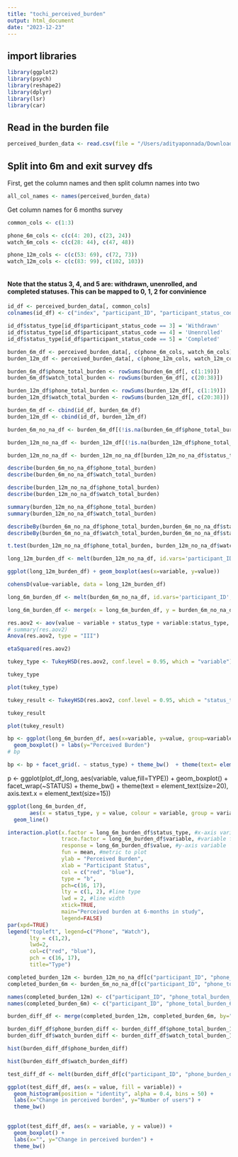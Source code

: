 ```yaml
---
title: "tochi_perceived_burden"
output: html_document
date: "2023-12-23"
---
```


## import libraries
```r

library(ggplot2)
library(psych)
library(reshape2)
library(dplyr)
library(lsr)
library(car)

```

## Read in the burden file
```r

perceived_burden_data <- read.csv(file = "/Users/adityaponnada/Downloads/time_study_data/perceived_burden.csv", sep = ",", header = TRUE)

```

## Split into 6m and exit survey dfs

First, get the column names and then split column names into two
```r

all_col_names <- names(perceived_burden_data)

```

Get column names for 6 months survey
```r

common_cols <- c(1:3)

phone_6m_cols <- c(c(4: 20), c(23, 24))
watch_6m_cols <- c(c(28: 44), c(47, 48))

phone_12m_cols <- c(c(53: 69), c(72, 73))
watch_12m_cols <- c(c(83: 99), c(102, 103))



```

#### Note that the status 3, 4, and 5 are: withdrawn, unenrolled, and completed statuses. This can be mapped to 0, 1, 2 for convinience

```r

id_df <- perceived_burden_data[, common_cols]
colnames(id_df) <- c("index", "participant_ID", "participant_status_code")

```

```r

id_df$status_type[id_df$participant_status_code == 3] = 'Withdrawn'
id_df$status_type[id_df$participant_status_code == 4] = 'Unenrolled'
id_df$status_type[id_df$participant_status_code == 5] = 'Completed'


```

```r
burden_6m_df <- perceived_burden_data[, c(phone_6m_cols, watch_6m_cols)]
burden_12m_df <- perceived_burden_data[, c(phone_12m_cols, watch_12m_cols)]
```

```r

burden_6m_df$phone_total_burden <- rowSums(burden_6m_df[, c(1:19)])
burden_6m_df$watch_total_burden <- rowSums(burden_6m_df[, c(20:38)])

```

```r

burden_12m_df$phone_total_burden <- rowSums(burden_12m_df[, c(1:19)])
burden_12m_df$watch_total_burden <- rowSums(burden_12m_df[, c(20:38)])

```


```r
burden_6m_df <- cbind(id_df, burden_6m_df)
burden_12m_df <- cbind(id_df, burden_12m_df)
```


```r

burden_6m_no_na_df <- burden_6m_df[(!is.na(burden_6m_df$phone_total_burden)) & (!is.na(burden_6m_df$watch_total_burden)), ]

```

```r

burden_12m_no_na_df <- burden_12m_df[(!is.na(burden_12m_df$phone_total_burden)) & (!is.na(burden_12m_df$watch_total_burden)), ]

```

```r

burden_12m_no_na_df <- burden_12m_no_na_df[burden_12m_no_na_df$status_type == "Completed", ]

```

```r

describe(burden_6m_no_na_df$phone_total_burden)
describe(burden_6m_no_na_df$watch_total_burden)

```
```r

describe(burden_12m_no_na_df$phone_total_burden)
describe(burden_12m_no_na_df$watch_total_burden)

```

```r

summary(burden_12m_no_na_df$phone_total_burden)
summary(burden_12m_no_na_df$watch_total_burden)

```


```r

describeBy(burden_6m_no_na_df$phone_total_burden,burden_6m_no_na_df$status_type)
describeBy(burden_6m_no_na_df$watch_total_burden,burden_6m_no_na_df$status_type)

```

```r

t.test(burden_12m_no_na_df$phone_total_burden, burden_12m_no_na_df$watch_total_burden, paired = TRUE, alternative = "two.sided")


```
```r

long_12m_burden_df <- melt(burden_12m_no_na_df, id.vars='participant_ID', measure.vars=c('phone_total_burden', 'watch_total_burden')) 

```

```r

ggplot(long_12m_burden_df) + geom_boxplot(aes(x=variable, y=value))

```
```r
cohensD(value~variable, data = long_12m_burden_df) 
```


```r

long_6m_burden_df <- melt(burden_6m_no_na_df, id.vars='participant_ID', measure.vars=c('phone_total_burden', 'watch_total_burden'))

```

```r

long_6m_burden_df <- merge(x = long_6m_burden_df, y = burden_6m_no_na_df[ , c("participant_ID", "status_type")], by = "participant_ID", all.x=TRUE)

```

```r

res.aov2 <- aov(value ~ variable + status_type + variable:status_type, data = long_6m_burden_df)
# summary(res.aov2)
Anova(res.aov2, type = "III")

```
```r
etaSquared(res.aov2)

```
```r
tukey_type <- TukeyHSD(res.aov2, conf.level = 0.95, which = "variable")
```

```r
tukey_type
```
```r
plot(tukey_type)
```


```r

tukey_result <- TukeyHSD(res.aov2, conf.level = 0.95, which = "status_type")

```

```r
tukey_result
```


```r
plot(tukey_result)
```




```r

bp <- ggplot(long_6m_burden_df, aes(x=variable, y=value, group=variable)) + 
  geom_boxplot() + labs(y="Perceived Burden")
# bp

bp <- bp + facet_grid(. ~ status_type) + theme_bw()  + theme(text= element_text(size=15), axis.text.x= element_text(size=15), axis.title.x = element_blank())

```

p <- ggplot(plot_df_long, aes(variable, value,fill=TYPE)) + geom_boxplot() + facet_wrap(~STATUS) + theme_bw() +
  theme(text = element_text(size=20),
        axis.text.x = element_text(size=15))


```r
ggplot(long_6m_burden_df, 
       aes(x = status_type, y = value, colour = variable, group = variable)) +
  geom_line()
```

```r

interaction.plot(x.factor = long_6m_burden_df$status_type, #x-axis variable
                 trace.factor = long_6m_burden_df$variable, #variable for lines
                 response = long_6m_burden_df$value, #y-axis variable
                 fun = mean, #metric to plot
                 ylab = "Perceived Burden",
                 xlab = "Participant Status",
                 col = c("red", "blue"),
                 type = "b",
                 pch=c(16, 17),
                 lty = c(1, 2), #line type
                 lwd = 2, #line width
                 xtick=TRUE,
                 main="Perceived burden at 6-months in study",
                 legend=FALSE)
par(xpd=TRUE)
legend("topleft", legend=c("Phone", "Watch"), 
       lty = c(1,2), 
       lwd=2, 
       col=c("red", "blue"), 
       pch = c(16, 17), 
       title="Type")

```
```r

completed_burden_12m <- burden_12m_no_na_df[c("participant_ID", "phone_total_burden", "watch_total_burden")]
completed_burden_6m <- burden_6m_no_na_df[c("participant_ID", "phone_total_burden", "watch_total_burden")]

names(completed_burden_12m) <- c("participant_ID", "phone_total_burden_12m", "watch_total_burden_12m")
names(completed_burden_6m) <- c("participant_ID", "phone_total_burden_6m", "watch_total_burden_6m")


```

```r

burden_diff_df <- merge(completed_burden_12m, completed_burden_6m, by="participant_ID")

```

```r

burden_diff_df$phone_burden_diff <- burden_diff_df$phone_total_burden_12m - burden_diff_df$phone_total_burden_6m
burden_diff_df$watch_burden_diff <- burden_diff_df$watch_total_burden_12m - burden_diff_df$watch_total_burden_6m

```

```r

hist(burden_diff_df$phone_burden_diff)

```

```r

hist(burden_diff_df$watch_burden_diff)

```
```r

test_diff_df <- melt(burden_diff_df[c("participant_ID", "phone_burden_diff", "watch_burden_diff")], id.vars=c("participant_ID"))

```

```r

ggplot(test_diff_df, aes(x = value, fill = variable)) +
  geom_histogram(position = "identity", alpha = 0.4, bins = 50) +
  labs(x="Change in perceived burden", y="Number of users") +
  theme_bw()
  

```

```r

ggplot(test_diff_df, aes(x = variable, y = value)) + 
  geom_boxplot() +
  labs(x="", y="Change in perceived burden") +
  theme_bw()

```

